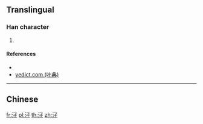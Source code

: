 ==Translingual==

===Han character===
{{Han char|rn=85|rad=水|as=03|sn=6|four=|canj=END,XEND|ids=⿰氵子}}

# {{defn|Han|sort=水03}}

====References====
* {{Han ref|kx=0605.070|dkj=17126|dj=0998.150|hdz=31555.020|uh=6C53|ud=27731}}
* [http://yedict.com/htm/6C/6C53.htm yedict.com (叶典)]

----

==Chinese==
{{zh-see|泅|a}}

[[fr:汓]]
[[pl:汓]]
[[th:汓]]
[[zh:汓]]